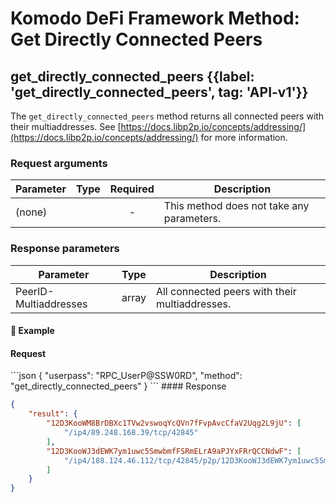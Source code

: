 
# Komodo DeFi Framework Method: Get Directly Connected Peers

## get\_directly\_connected\_peers {{label: 'get_directly_connected_peers', tag: 'API-v1'}}

The `get_directly_connected_peers` method returns all connected peers with their multiaddresses. See [https://docs.libp2p.io/concepts/addressing/](https://docs.libp2p.io/concepts/addressing/) for more information.

### Request arguments

| Parameter | Type | Required | Description                               |
| --------- | ---- | :------: | ----------------------------------------- |
| (none)    |      |     -    | This method does not take any parameters. |

### Response parameters

| Parameter             | Type  | Description                                    |
| --------------------- | ----- | ---------------------------------------------- |
| PeerID-Multiaddresses | array | All connected peers with their multiaddresses. |

#### 📌 Example

#### Request

<CodeGroup title="get_directly_connected_peers" tag="POST" label="get_directly_connected_peers" mm2MethodDecorate="true">
  ```json
  {
    "userpass": "RPC_UserP@SSW0RD",
    "method": "get_directly_connected_peers"
  }
  ```
</CodeGroup>

<CollapsibleSection expandedText="Hide Response" collapsedText="Show Response">
  #### Response

  ```json
  {
      "result": {
          "12D3KooWM8BrDBXc1TVw2vswoqYcQVn7fFvpAvcCfaV2Uqg2L9jU": [
              "/ip4/89.248.168.39/tcp/42845"
          ],
          "12D3KooWJ3dEWK7ym1uwc5SmwbmfFSRmELrA9aPJYxFRrQCCNdwF": [
              "/ip4/188.124.46.112/tcp/42845/p2p/12D3KooWJ3dEWK7ym1uwc5SmwbmfFSRmELrA9aPJYxFRrQCCNdwF"
          ]
      }
  }
  ```
</CollapsibleSection>
